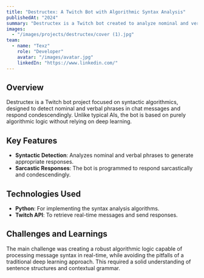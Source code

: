 ```yaml
---
title: "Destructex: A Twitch Bot with Algorithmic Syntax Analysis"
publishedAt: "2024"
summary: "Destructex is a Twitch bot created to analyze nominal and verbal phrases and respond condescendingly to users."
images:
  - "/images/projects/destructex/cover (1).jpg"
team:
  - name: "Texz"
    role: "Developer"
    avatar: "/images/avatar.jpg"
    linkedIn: "https://www.linkedin.com/"
---
```


## Overview

Destructex is a Twitch bot project focused on syntactic algorithmics, designed to detect nominal and verbal phrases in chat messages and respond condescendingly. Unlike typical AIs, the bot is based on purely algorithmic logic without relying on deep learning.

## Key Features

- **Syntactic Detection**: Analyzes nominal and verbal phrases to generate appropriate responses.
- **Sarcastic Responses**: The bot is programmed to respond sarcastically and condescendingly.
  
## Technologies Used

- **Python**: For implementing the syntax analysis algorithms.
- **Twitch API**: To retrieve real-time messages and send responses.

## Challenges and Learnings

The main challenge was creating a robust algorithmic logic capable of processing message syntax in real-time, while avoiding the pitfalls of a traditional deep learning approach. This required a solid understanding of sentence structures and contextual grammar.